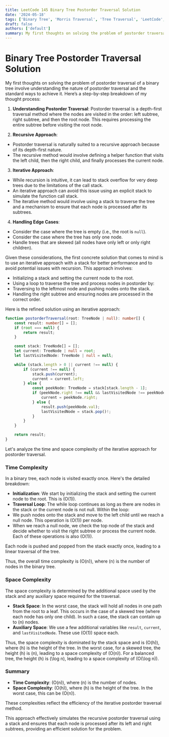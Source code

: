 ```yaml
---
title: LeetCode 145 Binary Tree Postorder Traversal Solution
date: '2024-05-18'
tags: ['Binary Tree', 'Morris Traversal', 'Tree Traversal', 'LeetCode', 'Medium']
draft: false
authors: ['default']
summary: My first thoughts on solving the problem of postorder traversal of a binary tree involve understanding the nature of postorder traversal and the standard ways to achieve it. Here’s a step-by-step breakdown of my thought process.
---
```


# Binary Tree Postorder Traversal Solution

My first thoughts on solving the problem of postorder traversal of a binary tree involve understanding the nature of postorder traversal and the standard ways to achieve it. Here’s a step-by-step breakdown of my thought process:

1. **Understanding Postorder Traversal**: Postorder traversal is a depth-first traversal method where the nodes are visited in the order: left subtree, right subtree, and then the root node. This requires processing the entire subtree before visiting the root node.

2. **Recursive Approach**:
 - Postorder traversal is naturally suited to a recursive approach because of its depth-first nature.
 - The recursive method would involve defining a helper function that visits the left child, then the right child, and finally processes the current node.

3. **Iterative Approach**:
 - While recursion is intuitive, it can lead to stack overflow for very deep trees due to the limitations of the call stack.
 - An iterative approach can avoid this issue using an explicit stack to simulate the function call stack.
 - The iterative method would involve using a stack to traverse the tree and a mechanism to ensure that each node is processed after its subtrees.

4. **Handling Edge Cases**:
 - Consider the case where the tree is empty (i.e., the root is `null`).
 - Consider the case where the tree has only one node.
 - Handle trees that are skewed (all nodes have only left or only right children).

Given these considerations, the first concrete solution that comes to mind is to use an iterative approach with a stack for better performance and to avoid potential issues with recursion. This approach involves:

- Initializing a stack and setting the current node to the root.
- Using a loop to traverse the tree and process nodes in postorder by:
- Traversing to the leftmost node and pushing nodes onto the stack.
- Handling the right subtree and ensuring nodes are processed in the correct order.

Here is the refined solution using an iterative approach:

```typescript
function postorderTraversal(root: TreeNode | null): number[] {
    const result: number[] = [];
    if (root === null) {
        return result;
    }

    const stack: TreeNode[] = [];
    let current: TreeNode | null = root;
    let lastVisitedNode: TreeNode | null = null;

    while (stack.length > 0 || current !== null) {
        if (current !== null) {
            stack.push(current);
            current = current.left;
        } else {
            const peekNode: TreeNode = stack[stack.length - 1];
            if (peekNode.right !== null && lastVisitedNode !== peekNode.right) {
                current = peekNode.right;
            } else {
                result.push(peekNode.val);
                lastVisitedNode = stack.pop()!;
            }
        }
    }

    return result;
}
```
Let's analyze the time and space complexity of the iterative approach for postorder traversal.

### Time Complexity

In a binary tree, each node is visited exactly once. Here's the detailed breakdown:
- **Initialization**: We start by initializing the stack and setting the current node to the root. This is \(O(1)\).
- **Traversal Loop**: The while loop continues as long as there are nodes in the stack or the current node is not null. Within the loop:
- We push nodes onto the stack and move to the left child until we reach a null node. This operation is \(O(1)\) per node.
- When we reach a null node, we check the top node of the stack and decide whether to visit the right subtree or process the current node. Each of these operations is also \(O(1)\).

Each node is pushed and popped from the stack exactly once, leading to a linear traversal of the tree.

Thus, the overall time complexity is \(O(n)\), where \(n\) is the number of nodes in the binary tree.

### Space Complexity

The space complexity is determined by the additional space used by the stack and any auxiliary space required for the traversal.

- **Stack Space**: In the worst case, the stack will hold all nodes in one path from the root to a leaf. This occurs in the case of a skewed tree (where each node has only one child). In such a case, the stack can contain up to \(n\) nodes.
- **Auxiliary Space**: We use a few additional variables like `result`, `current`, and `lastVisitedNode`. These use \(O(1)\) space each.

Thus, the space complexity is dominated by the stack space and is \(O(h)\), where \(h\) is the height of the tree. In the worst case, for a skewed tree, the height \(h\) is \(n\), leading to a space complexity of \(O(n)\). For a balanced tree, the height \(h\) is \(\log n\), leading to a space complexity of \(O(\log n)\).

### Summary

- **Time Complexity**: \(O(n)\), where \(n\) is the number of nodes.
- **Space Complexity**: \(O(h)\), where \(h\) is the height of the tree. In the worst case, this can be \(O(n)\).

These complexities reflect the efficiency of the iterative postorder traversal method.

This approach effectively simulates the recursive postorder traversal using a stack and ensures that each node is processed after its left and right subtrees, providing an efficient solution for the problem.